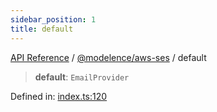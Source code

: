 ```yaml
---
sidebar_position: 1
title: default
---
```


[API Reference](/api-reference/@modelence/aws-ses/variables/../../../index) / [@modelence/aws-ses](/api-reference/@modelence/aws-ses/variables/../index) / default

> **default**: `EmailProvider`

Defined in: [index.ts:120](https://github.com/modelence/modelence/blob/1f8ae840bc8e030aa6dcaa6e3d1613c045e7768b/packages/aws-ses/src/index.ts#L120)
